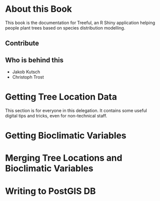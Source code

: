 # About this Book {.unnumbered}

This book is the documentation for Treeful, an R Shiny application helping people plant trees based on species distribution modelling.  

## Contribute {.unnumbered}

## Who is behind this {.unnumbered}

* Jakob Kutsch
* Christoph Trost

# Getting Tree Location Data

This section is for everyone in this delegation. It contains some useful digital tips and tricks, even for non-technical staff. 

# Getting Bioclimatic Variables

# Merging Tree Locations and Bioclimatic Variables

# Writing to PostGIS DB



